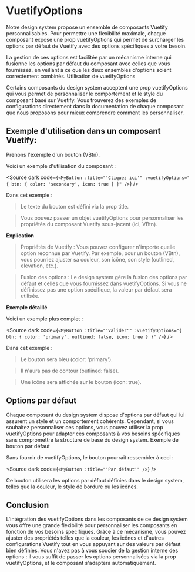 
<Meta title="Guide Du Dev/VuetifyOptions" />

# VuetifyOptions

Notre design system propose un ensemble de composants Vuetify personnalisables.
Pour permettre une flexibilité maximale, chaque composant expose une prop vuetifyOptions qui permet de surcharger les options par défaut de Vuetify avec des options spécifiques à votre besoin.

La gestion de ces options est facilitée par un mécanisme interne qui fusionne les options par défaut du composant avec celles que vous fournissez, en veillant à ce que les deux ensembles d'options soient correctement combinés.
Utilisation de vuetifyOptions

Certains composants du design system acceptent une prop vuetifyOptions qui vous permet de personnaliser le comportement et le style du composant basé sur Vuetify.
Vous trouverez des exemples de configurations directement dans la documentation de chaque composant que nous proposons pour mieux comprendre comment les personnaliser.

## Exemple d'utilisation dans un composant Vuetify:

Prenons l'exemple d'un bouton (VBtn).

Voici un exemple d'utilisation du composant :

<Source dark code={`
<MyButton
    :title="'Cliquez ici'"
    :vuetifyOptions="{ btn: { color: 'secondary', icon: true } }"
/>
`} />

Dans cet exemple :

> Le texte du bouton est défini via la prop title.

> Vous pouvez passer un objet vuetifyOptions pour personnaliser les propriétés du composant Vuetify sous-jacent (ici, VBtn).

<b>Explication</b>

> Propriétés de Vuetify : Vous pouvez configurer n'importe quelle option reconnue par Vuetify. Par exemple, pour un bouton (VBtn), vous pourriez ajuster sa couleur, son icône, son style (outlined, elevation, etc.).

> Fusion des options : Le design system gère la fusion des options par défaut et celles que vous fournissez dans vuetifyOptions. Si vous ne définissez pas une option spécifique, la valeur par défaut sera utilisée.

<b>Exemple détaillé</b>

Voici un exemple plus complet :

<Source dark code={`
<MyButton
    :title="'Valider'"
    :vuetifyOptions="{ btn: { color: 'primary', outlined: false, icon: true } }"
 />
`} />

Dans cet exemple :

> Le bouton sera bleu (color: 'primary').

> Il n'aura pas de contour (outlined: false).

> Une icône sera affichée sur le bouton (icon: true).

## Options par défaut

Chaque composant du design system dispose d'options par défaut qui lui assurent un style et un comportement cohérents. Cependant, si vous souhaitez personnaliser ces options, vous pouvez utiliser la prop vuetifyOptions pour adapter ces composants à vos besoins spécifiques sans compromettre la structure de base du design system.
Exemple de bouton par défaut

Sans fournir de vuetifyOptions, le bouton pourrait ressembler à ceci :

<Source dark code={`
<MyButton :title="'Par défaut'" />
`} />

Ce bouton utilisera les options par défaut définies dans le design system, telles que la couleur, le style de bordure ou les icônes.

## Conclusion

L'intégration des vuetifyOptions dans les composants de ce design system vous offre une grande flexibilité pour personnaliser les composants en fonction de vos besoins spécifiques. Grâce à ce mécanisme, vous pouvez ajuster des propriétés telles que la couleur, les icônes et d'autres configurations Vuetify tout en vous appuyant sur des valeurs par défaut bien définies. Vous n'avez pas à vous soucier de la gestion interne des options : il vous suffit de passer les options personnalisées via la prop vuetifyOptions, et le composant s'adaptera automatiquement.